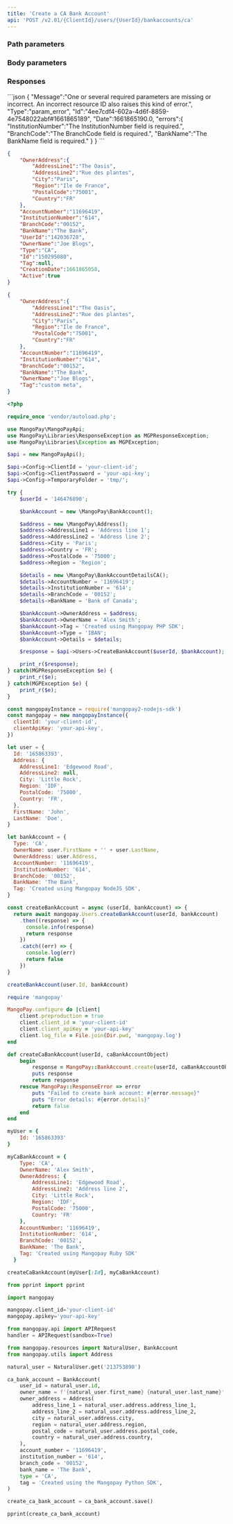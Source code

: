 ```yaml
---
title: 'Create a CA Bank Account'  
api: 'POST /v2.01/{ClientId}/users/{UserId}/bankaccounts/ca'  
---
```


  

### Path parameters  

<UserId1 />  

### Body parameters  

<OwnerAddress />  

<AccountNumber />  

<InstitutionNumber />  

<BranchCode />  

<BankName />  

<OwnerName />  

<Tag4 />  

### Responses  

<Accordion title="200">  

<OwnerAddressResponse />  

<AccountNumberResponse />  

<InstitutionNumberResponse />  

<BranchCodeResponse />  

<BankName2Response />  

<UserId1Response />  

<OwnerNameResponse />  

<Type5Response />  

<IdResponse />  

<Tag4Response />  

<CreationDateResponse />  

<ActiveResponse /></Accordion>

<Accordion title="400 - Missing parameters">
```json
{
    "Message":"One or several required parameters are missing or incorrect. An incorrect resource ID also raises this kind of error.",
    "Type":"param_error",
    "Id":"4ee7cdf4-602a-4d6f-8859-4e7548022abf#1661865189",
    "Date":1661865190.0,
    "errors":{
        "InstitutionNumber":"The InstitutionNumber field is required.",
        "BranchCode":"The BranchCode field is required.",
        "BankName":"The BankName field is required."
    }
}  
 ```  
</Accordion>

<ResponseExample>  

```json 200  
{
    "OwnerAddress":{
        "AddressLine1":"The Oasis",
        "AddressLine2":"Rue des plantes",
        "City":"Paris",
        "Region":"Ile de France",
        "PostalCode":"75001",
        "Country":"FR"
    },
    "AccountNumber":"11696419",
    "InstitutionNumber":"614",
    "BranchCode":"00152",
    "BankName":"The Bank",
    "UserId":"142036728",
    "OwnerName":"Joe Blogs",
    "Type":"CA",
    "Id":"150295080",
    "Tag":null,
    "CreationDate":1661865058,
    "Active":true
}  
 ```  

</ResponseExample>  

<RequestExample>  
  
```json REST  
{
    "OwnerAddress":{
        "AddressLine1":"The Oasis",
        "AddressLine2":"Rue des plantes",
        "City":"Paris",
        "Region":"Ile de France",
        "PostalCode":"75001",
        "Country":"FR"
    },
    "AccountNumber":"11696419",
    "InstitutionNumber":"614",
    "BranchCode":"00152",
    "BankName":"The Bank",
    "OwnerName":"Joe Blogs",
    "Tag":"custom meta",
}  
```  

  
```php PHP  
<?php 

require_once 'vendor/autoload.php';

use MangoPay\MangoPayApi;
use MangoPay\Libraries\ResponseException as MGPResponseException;
use MangoPay\Libraries\Exception as MGPException;

$api = new MangoPayApi();

$api->Config->ClientId = 'your-client-id';
$api->Config->ClientPassword = 'your-api-key';
$api->Config->TemporaryFolder = 'tmp/';

try {
    $userId = '146476890';

    $bankAccount = new \MangoPay\BankAccount();

    $address = new \MangoPay\Address();
    $address->AddressLine1 = 'Address line 1';
    $address->AddressLine2 = 'Address line 2';
    $address->City = 'Paris';
    $address->Country = 'FR';
    $address->PostalCode = '75000';
    $address->Region = 'Region';

    $details = new \MangoPay\BankAccountDetailsCA();
    $details->AccountNumber = '11696419';
    $details->InstitutionNumber = '614';
    $details->BranchCode = '00152';
    $details->BankName = 'Bank of Canada';

    $bankAccount->OwnerAddress = $address;
    $bankAccount->OwnerName = 'Alex Smith';
    $bankAccount->Tag = 'Created using Mangopay PHP SDK';
    $bankAccount->Type = 'IBAN';
    $bankAccount->Details = $details;

    $response = $api->Users->CreateBankAccount($userId, $bankAccount);

    print_r($response);
} catch(MGPResponseException $e) {
    print_r($e);
} catch(MGPException $e) {
    print_r($e);
}  
```  

  
```javascript NodeJS  
const mangopayInstance = require('mangopay2-nodejs-sdk')
const mangopay = new mangopayInstance({
  clientId: 'your-client-id',
  clientApiKey: 'your-api-key',
})

let user = {
  Id: '165863393',
  Address: {
    AddressLine1: 'Edgewood Road',
    AddressLine2: null,
    City: 'Little Rock',
    Region: 'IDF',
    PostalCode: '75000',
    Country: 'FR',
  },
  FirstName: 'John',
  LastName: 'Doe',
}

let bankAccount = {
  Type: 'CA',
  OwnerName: user.FirstName + '' + user.LastName,
  OwnerAddress: user.Address,
  AccountNumber: '11696419',
  InstitutionNumber: '614',
  BranchCode: '00152',
  BankName: 'The Bank',
  Tag: 'Created using Mangopay NodeJS SDK',
}

const createBankAccount = async (userId, bankAccount) => {
  return await mangopay.Users.createBankAccount(userId, bankAccount)
    .then((response) => {
      console.info(response)
      return response
    })
    .catch((err) => {
      console.log(err)
      return false
    })
}

createBankAccount(user.Id, bankAccount)  
```  

  
```ruby Ruby  
require 'mangopay'

MangoPay.configure do |client|
    client.preproduction = true
    client.client_id = 'your-client-id'
    client.client_apiKey = 'your-api-key'
    client.log_file = File.join(Dir.pwd, 'mangopay.log')
end

def createCaBankAccount(userId, caBankAccountObject)
    begin
        response = MangoPay::BankAccount.create(userId, caBankAccountObject)
        puts response
        return response
    rescue MangoPay::ResponseError => error
        puts "Failed to create bank account: #{error.message}"
        puts "Error details: #{error.details}"
        return false
    end
end

myUser = {
    Id: '165863393'
}

myCaBankAccount = {
    Type: 'CA',
    OwnerName: 'Alex Smith',
    OwnerAddress: {
        AddressLine1: 'Edgewood Road',
        AddressLine2: 'Address line 2',
        City: 'Little Rock',
        Region: 'IDF',
        PostalCode: '75000',
        Country: 'FR'
    },
    AccountNumber: '11696419',
    InstitutionNumber: '614',
    BranchCode: '00152',
    BankName: 'The Bank',
    Tag: 'Created using Mangopay Ruby SDK'
  }

createCaBankAccount(myUser[:Id], myCaBankAccount)  
```  

  
```python Python  
from pprint import pprint

import mangopay

mangopay.client_id='your-client-id'
mangopay.apikey='your-api-key'

from mangopay.api import APIRequest
handler = APIRequest(sandbox=True)

from mangopay.resources import NaturalUser, BankAccount
from mangopay.utils import Address

natural_user = NaturalUser.get('213753890')

ca_bank_account = BankAccount(
    user_id = natural_user.id,
    owner_name = f'{natural_user.first_name} {natural_user.last_name}',
    owner_address = Address(
        address_line_1 = natural_user.address.address_line_1,
        address_line_2 = natural_user.address.address_line_2,
        city = natural_user.address.city,
        region = natural_user.address.region,
        postal_code = natural_user.address.postal_code,
        country = natural_user.address.country,
    ),
    account_number = '11696419',
    institution_number = '614',
    branch_code = '00152', 
    bank_name = 'The Bank', 
    type = 'CA',
    tag = 'Created using the Mangopay Python SDK',
)

create_ca_bank_account = ca_bank_account.save()

pprint(create_ca_bank_account)  
```  

  
</RequestExample>